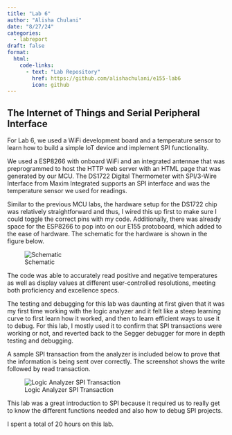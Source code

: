 ```yaml
---
title: "Lab 6"
author: "Alisha Chulani"
date: "8/27/24"
categories:
  - labreport
draft: false
format:
  html:
    code-links:
      - text: "Lab Repository"
        href: https://github.com/alishachulani/e155-lab6
        icon: github
---
```


## The Internet of Things and Serial Peripheral Interface 

For Lab 6, we used a WiFi development board and a temperature sensor to learn how to build a simple IoT device and implement SPI functionality. 

We used a ESP8266 with onboard WiFi and an integrated antennae that was preprogrammed to host the HTTP web server with an HTML page that was generated by our MCU. The DS1722 Digital Thermometer with SPI/3-Wire Interface from Maxim Integrated supports an SPI interface and was the temperature sensor we used for readings. 

Similar to the previous MCU labs, the hardware setup for the DS1722 chip was relatively straightforward and thus, I wired this up first to make sure I could toggle the correct pins with my code. Additionally, there was already space for the ESP8266 to pop into on our E155 protoboard, which added to the ease of hardware. The schematic for the hardware is shown in the figure below. 

![Schematic](images/schematic.jpg)

The code was able to accurately read positive and negative temperatures as well as display values at different user-controlled resolutions, meeting both proficiency and excellence specs. 

The testing and debugging for this lab was daunting at first given that it was my first time working with the logic analyzer and it felt like a steep learning curve to first learn how it worked, and then to learn efficient ways to use it to debug. For this lab, I mostly used it to confirm that SPI transactions were working or not, and reverted back to the Segger debugger for more in depth testing and debugging.

A sample SPI transaction from the analyzer is included below to prove that the information is being sent over correctly. The screenshot shows the write followed by read transaction. 

![Logic Analyzer SPI Transaction](images/logica.jpg)

This lab was a great introduction to SPI because it required us to really get to know the different functions needed and also how to debug SPI projects. 

I spent a total of 20 hours on this lab. 